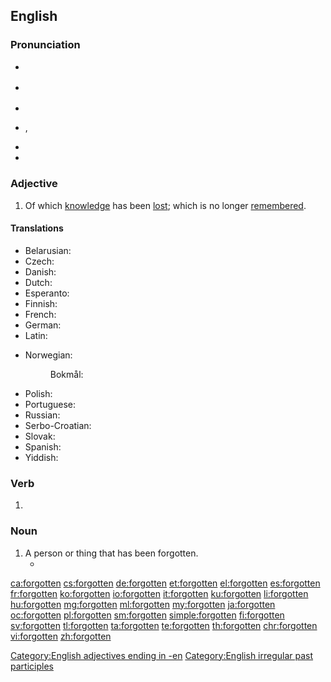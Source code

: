 ==English==

===Pronunciation===
* {{a|GenAm}} {{IPA|/fɚˈɡɑt.n̩/|lang=en}}
*: {{a|New England}} {{IPA|/fəˈɡʌt.n̩/|/fɚˈɡʌt.n̩/|lang=en}}
* {{a|RP}} {{IPA|/fəˈɡɒt.n̩/|lang=en}}
* {{audio|en-us-forgotten.ogg|Audio (US)|lang=en}}
* {{audio|en-us-ne-forgotten.ogg|Audio (New England)|lang=en}}, {{audio|en-us-ne-2-forgotten.ogg|Audio (New England)|lang=en}}
* {{rhymes|ɒtən|lang=en}}
* {{hyphenation|for|got|ten|lang=en}}

===Adjective===
{{en-adj}}

# Of which [[knowledge]] has been [[lost]]; which is no longer [[remember]]ed.

====Translations====
{{trans-top|of which knowledge has been lost, which is no longer remembered}}
* Belarusian: {{t|be|забы́ты}}
* Czech: {{t|cs|zapomenutý}}
* Danish: {{t|da|glemt}}
* Dutch: {{t+|nl|vergeten}}
* Esperanto: {{t|eo|forgesita}}
* Finnish: {{t+|fi|unohdettu}}
* French: {{t+|fr|oublié}}
* German: {{t+|de|vergessen}}
* Latin: {{t|la|oblitus}}
{{trans-mid}}
* Norwegian: 
*: Bokmål: {{t|nb|bortglemt}}
* Polish: {{t|pl|zapomniany}}
* Portuguese: {{t+|pt|esquecido}}
* Russian: {{t+|ru|забы́тый}}
* Serbo-Croatian: {{t|sh|zaboravljen}}
* Slovak: {{t|sk|zabudnutý}}
* Spanish: {{t+|es|olvidado}}
* Yiddish: {{t|yi|פֿאַרגעסן}}
{{trans-bottom}}

===Verb===
{{head|en|past participle}}

# {{inflection of|forget||past|part|lang=en}}

===Noun===
{{en-noun}}

# A person or thing that has been forgotten.
#* {{quote-journal|date=December 31, 2007|author=Alan Feuer|title=Headliners of 07: A Subway Savior, Rampaging Rats, and a $12 Million Dog|work=New York Times|url=http://www.nytimes.com/2007/12/31/nyregion/31onehits.html
|passage=Luckily for these unfortunate '''forgottens''', New Year is approaching, a time when, despite the intuitions of the calendar, our thoughts often turn to the past.}}

[[Category:English adjectives ending in -en]]
[[Category:English irregular past participles]]

[[ca:forgotten]]
[[cs:forgotten]]
[[de:forgotten]]
[[et:forgotten]]
[[el:forgotten]]
[[es:forgotten]]
[[fr:forgotten]]
[[ko:forgotten]]
[[io:forgotten]]
[[it:forgotten]]
[[ku:forgotten]]
[[li:forgotten]]
[[hu:forgotten]]
[[mg:forgotten]]
[[ml:forgotten]]
[[my:forgotten]]
[[ja:forgotten]]
[[oc:forgotten]]
[[pl:forgotten]]
[[sm:forgotten]]
[[simple:forgotten]]
[[fi:forgotten]]
[[sv:forgotten]]
[[tl:forgotten]]
[[ta:forgotten]]
[[te:forgotten]]
[[th:forgotten]]
[[chr:forgotten]]
[[vi:forgotten]]
[[zh:forgotten]]
